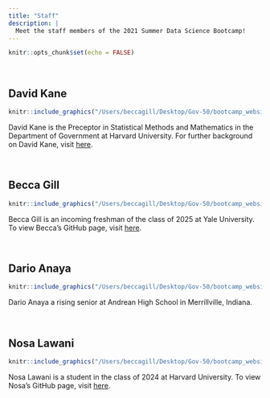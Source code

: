 ```yaml
---
title: "Staff"
description: |
  Meet the staff members of the 2021 Summer Data Science Bootcamp!
---
```


```r
knitr::opts_chunk$set(echo = FALSE)
```


&nbsp;

## David Kane

```r
knitr::include_graphics("/Users/beccagill/Desktop/Gov-50/bootcamp_website/staff/images/david_kane.png")
```

David Kane is the Preceptor in Statistical Methods and Mathematics in the Department of Government at Harvard University. For further background on David Kane, visit [here](https://www.davidkane.info).

&nbsp;

## Becca Gill

```r
knitr::include_graphics("/Users/beccagill/Desktop/Gov-50/bootcamp_website/staff/images/becca.jpg")
```

Becca Gill is an incoming freshman of the class of 2025 at Yale University. To view Becca's GitHub page, visit [here](https://github.com/BeccaGill).

&nbsp;

## Dario Anaya

```r
knitr::include_graphics("/Users/beccagill/Desktop/Gov-50/bootcamp_website/staff/images/dario.jpg")
```

Dario Anaya a rising senior at Andrean High School in Merrillville, Indiana.

&nbsp;

## Nosa Lawani

```r
knitr::include_graphics("/Users/beccagill/Desktop/Gov-50/bootcamp_website/staff/images/nosa.jpg")
```

Nosa Lawani is a student in the class of 2024 at Harvard University. To view Nosa's GitHub page, visit [here](https://github.com/lawanin).
